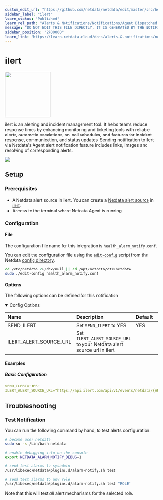 ```yaml
---
custom_edit_url: "https://github.com/netdata/netdata/edit/master/src/health/notifications/ilert/metadata.yaml"
sidebar_label: "ilert"
learn_status: "Published"
learn_rel_path: "Alerts & Notifications/Notifications/Agent Dispatched Notifications"
message: "DO NOT EDIT THIS FILE DIRECTLY, IT IS GENERATED BY THE NOTIFICATION'S metadata.yaml FILE"
sidebar_position: "2700000"
learn_link: "https://learn.netdata.cloud/docs/alerts-&-notifications/notifications/agent-dispatched-notifications/ilert"
---
```



# ilert


<img src="https://netdata.cloud/img/ilert.svg" width="150"/>


ilert is an alerting and incident management tool. It helps teams reduce response times by enhancing monitoring and ticketing tools with reliable alerts, automatic escalations, on-call schedules, and features for incident response, communication, and status updates.
Sending notification to ilert via Netdata's Agent alert notification feature includes links, images and resolving of corresponding alerts.



<img src="https://img.shields.io/badge/maintained%20by-Netdata-%2300ab44" />

## Setup

### Prerequisites

#### 

- A Netdata alert source in ilert. You can create a [Netdata alert source](https://docs.ilert.com/inbound-integrations/netdata) in [ilert](https://www.ilert.com/).
- Access to the terminal where Netdata Agent is running



### Configuration

#### File

The configuration file name for this integration is `health_alarm_notify.conf`.


You can edit the configuration file using the [`edit-config`](https://github.com/netdata/netdata/blob/master/docs/netdata-agent/configuration/README.md#edit-a-configuration-file-using-edit-config) script from the
Netdata [config directory](https://github.com/netdata/netdata/blob/master/docs/netdata-agent/configuration/README.md#the-netdata-config-directory).

```bash
cd /etc/netdata 2>/dev/null || cd /opt/netdata/etc/netdata
sudo ./edit-config health_alarm_notify.conf
```
#### Options

The following options can be defined for this notification

<details open><summary>Config Options</summary>

| Name | Description | Default | Required |
|:----|:-----------|:-------|:--------:|
| SEND_ILERT | Set `SEND_ILERT` to YES | YES | yes |
| ILERT_ALERT_SOURCE_URL | Set `ILERT_ALERT_SOURCE_URL` to your Netdata alert source url in ilert. |  | yes |

</details>

#### Examples

##### Basic Configuration



```yaml
SEND_ILERT="YES"
ILERT_ALERT_SOURCE_URL="https://api.ilert.com/api/v1/events/netdata/{API-KEY}"

```


## Troubleshooting

### Test Notification

You can run the following command by hand, to test alerts configuration:

```bash
# become user netdata
sudo su -s /bin/bash netdata

# enable debugging info on the console
export NETDATA_ALARM_NOTIFY_DEBUG=1

# send test alarms to sysadmin
/usr/libexec/netdata/plugins.d/alarm-notify.sh test

# send test alarms to any role
/usr/libexec/netdata/plugins.d/alarm-notify.sh test "ROLE"
```

Note that this will test _all_ alert mechanisms for the selected role.


